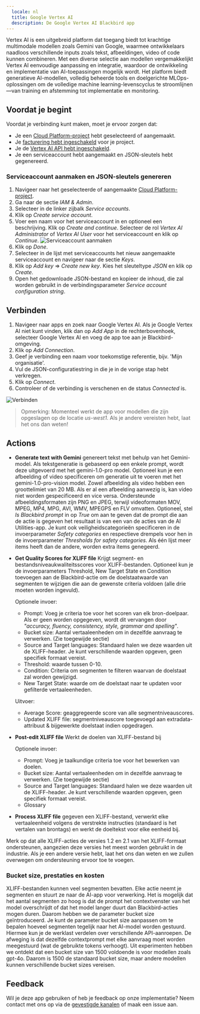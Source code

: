 ```yaml
---
  locale: nl
  title: Google Vertex AI
  description: De Google Vertex AI Blackbird app
---
```


<LinkCard title="View on Github" target="_blank" href="https://github.com/bb-io/GoogleVertexAI" icon="github" />

Vertex AI is een uitgebreid platform dat toegang biedt tot krachtige multimodale modellen zoals Gemini van Google, waarmee ontwikkelaars naadloos verschillende inputs zoals tekst, afbeeldingen, video of code kunnen combineren. Met een diverse selectie aan modellen vergemakkelijkt Vertex AI eenvoudige aanpassing en integratie, waardoor de ontwikkeling en implementatie van AI-toepassingen mogelijk wordt. Het platform biedt generatieve AI-modellen, volledig beheerde tools en doelgerichte MLOps-oplossingen om de volledige machine learning-levenscyclus te stroomlijnen—van training en afstemming tot implementatie en monitoring.

## Voordat je begint

Voordat je verbinding kunt maken, moet je ervoor zorgen dat:

- Je een [Cloud Platform-project](https://console.cloud.google.com/project) hebt geselecteerd of aangemaakt.
- Je [facturering hebt ingeschakeld](https://cloud.google.com/billing/docs/how-to/modify-project) voor je project.
- Je de [Vertex AI API hebt ingeschakeld](https://console.cloud.google.com/flows/enableapi?apiid=aiplatform.googleapis.com).
- Je een serviceaccount hebt aangemaakt en JSON-sleutels hebt gegenereerd.

### Serviceaccount aanmaken en JSON-sleutels genereren

1. Navigeer naar het geselecteerde of aangemaakte [Cloud Platform-project](https://console.cloud.google.com/project).
2. Ga naar de sectie _IAM & Admin_.
3. Selecteer in de linker zijbalk _Service accounts_.
4. Klik op _Create service account_.
5. Voer een naam voor het serviceaccount in en optioneel een beschrijving. Klik op _Create and continue_. Selecteer de rol _Vertex AI Administrator_ of _Vertex AI User_ voor het serviceaccount en klik op _Continue_. 
![Serviceaccount aanmaken](https://raw.githubusercontent.com/bb-io/GoogleVertexAI/main/image/README/access.png)
6. Klik op _Done_.
7. Selecteer in de lijst met serviceaccounts het nieuw aangemaakte serviceaccount en navigeer naar de sectie _Keys_.
8. Klik op _Add key_ => _Create new key_. Kies het sleuteltype _JSON_ en klik op _Create_.
9. Open het gedownloade JSON-bestand en kopieer de inhoud, die zal worden gebruikt in de verbindingsparameter _Service account configuration string_.

## Verbinden

1. Navigeer naar apps en zoek naar Google Vertex AI. Als je Google Vertex AI niet kunt vinden, klik dan op _Add App_ in de rechterbovenhoek, selecteer Google Vertex AI en voeg de app toe aan je Blackbird-omgeving.
2. Klik op _Add Connection_.
3. Geef je verbinding een naam voor toekomstige referentie, bijv. 'Mijn organisatie'.
4. Vul de JSON-configuratiestring in die je in de vorige stap hebt verkregen.
5. Klik op _Connect_.
6. Controleer of de verbinding is verschenen en de status _Connected_ is.

![Verbinden](https://raw.githubusercontent.com/bb-io/GoogleVertexAI/main/image/README/connecting.png)

> Opmerking: Momenteel werkt de app voor modellen die zijn opgeslagen op de locatie *us-west1*. Als je andere vereisten hebt, laat het ons dan weten!

## Actions

- **Generate text with Gemini** genereert tekst met behulp van het Gemini-model. Als tekstgeneratie is gebaseerd op een enkele prompt, wordt deze uitgevoerd met het gemini-1.0-pro model. Optioneel kun je een afbeelding of video specificeren om generatie uit te voeren met het gemini-1.0-pro-vision model. Zowel afbeelding als video hebben een groottelimiet van 20 MB. Als er al een afbeelding aanwezig is, kan video niet worden gespecificeerd en vice versa. Ondersteunde afbeeldingsformaten zijn PNG en JPEG, terwijl videoformaten MOV, MPEG, MP4, MPG, AVI, WMV, MPEGPS en FLV omvatten. Optioneel, stel _Is Blackbird prompt_ in op _True_ om aan te geven dat de prompt die aan de actie is gegeven het resultaat is van een van de acties van de AI Utilities-app. Je kunt ook veiligheidscategorieën specificeren in de invoerparameter _Safety categories_ en respectieve drempels voor hen in de invoerparameter _Thresholds for safety categories_. Als één lijst meer items heeft dan de andere, worden extra items genegeerd.

- **Get Quality Scores for XLIFF file** Krijgt segment- en bestandsniveaukwaliteitsscores voor XLIFF-bestanden. Optioneel kun je de invoerparameters Threshold, New Target State en Condition toevoegen aan de Blackbird-actie om de doelstaatwaarde van segmenten te wijzigen die aan de gewenste criteria voldoen (alle drie moeten worden ingevuld).

    Optionele invoer:
	- Prompt: Voeg je criteria toe voor het scoren van elk bron-doelpaar. Als er geen worden opgegeven, wordt dit vervangen door _"accuracy, fluency, consistency, style, grammar and spelling"_.
	- Bucket size: Aantal vertaaleenheden om in dezelfde aanvraag te verwerken. (Zie toegewijde sectie)
	- Source and Target languages: Standaard halen we deze waarden uit de XLIFF-header. Je kunt verschillende waarden opgeven, geen specifiek formaat vereist. 
	- Threshold: waarde tussen 0-10.
	- Condition: Criteria om segmenten te filteren waarvan de doelstaat zal worden gewijzigd.
	- New Target State: waarde om de doelstaat naar te updaten voor gefilterde vertaaleenheden.

    Uitvoer:
	- Average Score: geaggregeerde score van alle segmentniveauscores.
	- Updated XLIFF file: segmentniveauscore toegevoegd aan extradata-attribuut & bijgewerkte doelstaat indien opgedragen.

- **Post-edit XLIFF file** Werkt de doelen van XLIFF-bestand bij

	Optionele invoer:
	- Prompt: Voeg je taalkundige criteria toe voor het bewerken van doelen.
	- Bucket size: Aantal vertaaleenheden om in dezelfde aanvraag te verwerken. (Zie toegewijde sectie)
	- Source and Target languages: Standaard halen we deze waarden uit de XLIFF-header. Je kunt verschillende waarden opgeven, geen specifiek formaat vereist.
	- Glossary

- **Process XLIFF file** gegeven een XLIFF-bestand, verwerkt elke vertaaleenheid volgens de verstrekte instructies (standaard is het vertalen van brontags) en werkt de doeltekst voor elke eenheid bij.

Merk op dat alle XLIFF-acties de versies 1.2 en 2.1 van het XLIFF-formaat ondersteunen, aangezien deze versies het meest worden gebruikt in de industrie. Als je een andere versie hebt, laat het ons dan weten en we zullen overwegen om ondersteuning ervoor toe te voegen.

### Bucket size, prestaties en kosten

XLIFF-bestanden kunnen veel segmenten bevatten. Elke actie neemt je segmenten en stuurt ze naar de AI-app voor verwerking. Het is mogelijk dat het aantal segmenten zo hoog is dat de prompt het contextvenster van het model overschrijdt of dat het model langer duurt dan Blackbird-acties mogen duren. Daarom hebben we de parameter bucket size geïntroduceerd. Je kunt de parameter bucket size aanpassen om te bepalen hoeveel segmenten tegelijk naar het AI-model worden gestuurd. Hiermee kun je de werklast verdelen over verschillende API-aanroepen. De afweging is dat dezelfde contextprompt met elke aanvraag moet worden meegestuurd (wat de gebruikte tokens verhoogt). Uit experimenten hebben we ontdekt dat een bucket size van 1500 voldoende is voor modellen zoals gpt-4o. Daarom is 1500 de standaard bucket size, maar andere modellen kunnen verschillende bucket sizes vereisen.

## Feedback

Wil je deze app gebruiken of heb je feedback op onze implementatie? Neem contact met ons op via de [gevestigde kanalen](https://www.blackbird.io/) of maak een issue aan.